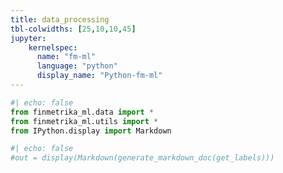 ```yaml
---
title: data_processing
tbl-colwidths: [25,10,10,45]
jupyter: 
    kernelspec: 
      name: "fm-ml"
      language: "python"
      display_name: "Python-fm-ml"
---
```


```python
#| echo: false
from finmetrika_ml.data import *
from finmetrika_ml.utils import *
from IPython.display import Markdown
```

```python
#| echo: false
#out = display(Markdown(generate_markdown_doc(get_labels)))
```